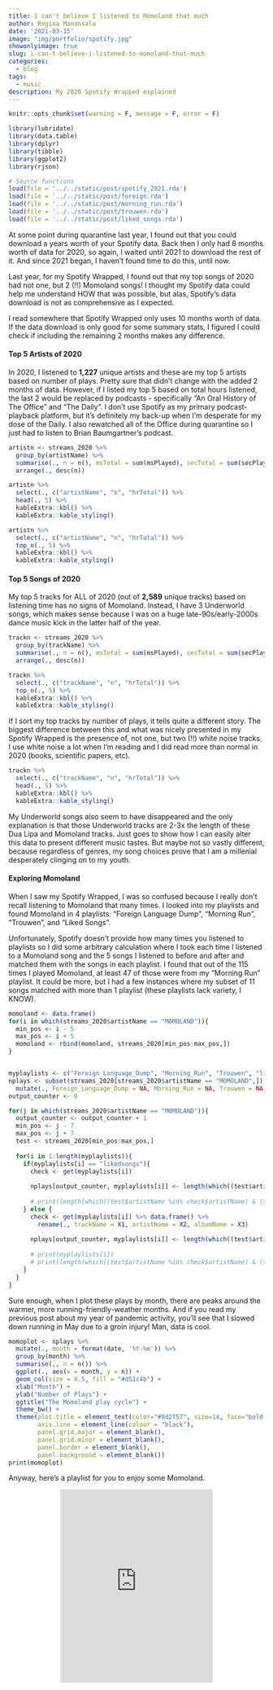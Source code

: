 ```yaml
---
title: I can't believe I listened to Momoland that much
author: Regina Manansala
date: '2021-03-15'
image: "img/portfolio/spotify.jpg"
showonlyimage: true
slug: i-can-t-believe-i-listened-to-momoland-that-much
categories:
  - blog
tags:
  - music
description: My 2020 Spotify Wrapped explained
---
```


```r
knitr::opts_chunk$set(warning = F, message = F, error = F)
```

```r
library(lubridate)
library(data.table)
library(dplyr)
library(tibble)
library(ggplot2)
library(rjson)

# Source functions
load(file = '../../static/post/spotify_2021.rda')
load(file = '../../static/post/foreign.rda')
load(file = '../../static/post/morning_run.rda')
load(file = '../../static/post/trouwen.rda')
load(file = '../../static/post/liked_songs.rda')
```

At some point during quarantine last year, I found out that you could download a years worth of your Spotify data. Back then I only had 8 months worth of data for 2020, so again, I waited until 2021 to download the rest of it. And since 2021 began, I haven't found time to do this, until now.

Last year, for my Spotify Wrapped, I found out that my top songs of 2020 had not one, but 2 (!!) Momoland songs! I thought my Spotify data could help me understand HOW that was possible, but alas, Spotify's data download is not as comprehensive as I expected. 

I read somewhere that Spotify Wrapped only uses 10 months worth of data. If the data download is only good for some summary stats, I figured I could check if including the remaining 2 months makes any difference.

<h4>Top 5 Artists of 2020</h4>

In 2020, I listened to <b>1,227</b> unique artists and these are my top 5 artists based on number of plays. Pretty sure that didn't change with the added 2 months of data. However, if I listed my top 5 based on total hours listened, the last 2 would be replaced by podcasts - specifically "An Oral History of The Office" and "The Daily". I don't use Spotify as my primary podcast-playback platform, but it's definitely my back-up when I'm desperate for my dose of the Daily. I also rewatched all of the Office during quarantine so I just had to listen to Brian Baumgartner's podcast.

```r
artistn <- streams_2020 %>%
  group_by(artistName) %>%
  summarise(., n = n(), msTotal = sum(msPlayed), secTotal = sum(secPlayed), minTotal = sum(minPlayed), hrTotal = sum(minPlayed)/60) %>%
  arrange(., desc(n))
```

```r
artistn %>%
  select(., c("artistName", "n", "hrTotal")) %>%
  head(., 5) %>%
  kableExtra::kbl() %>%
  kableExtra::kable_styling()
```

```r
artistn %>%
  select(., c("artistName", "n", "hrTotal")) %>%
  top_n(., 5) %>%
  kableExtra::kbl() %>%
  kableExtra::kable_styling()
```

<h4>Top 5 Songs of 2020</h4>

My top 5 tracks for ALL of 2020 (out of <b>2,589</b> unique tracks) based on listening time has no signs of Momoland. Instead, I have 3 Underworld songs, which makes sense because I was on a huge late-90s/early-2000s dance music kick in the latter half of the year.

```r
trackn <- streams_2020 %>%
  group_by(trackName) %>%
  summarise(., n = n(), msTotal = sum(msPlayed), secTotal = sum(secPlayed), minTotal = sum(minPlayed), hrTotal = sum(minPlayed)/60) %>%
  arrange(., desc(n))
```

```r
trackn %>%
  select(., c("trackName", "n", "hrTotal")) %>%
  top_n(., 5) %>%
  kableExtra::kbl() %>%
  kableExtra::kable_styling()
```

If I sort my top tracks by number of plays, it tells quite a different story. The biggest difference between this and what was nicely presented in my Spotify Wrapped is the presence of, not one, but two (!!) white noise tracks. I use white noise a lot when I'm reading and I did read more than normal in 2020 (books, scientific papers, etc).

```r
trackn %>%
  select(., c("trackName", "n", "hrTotal")) %>%
  head(., 5) %>%
  kableExtra::kbl() %>%
  kableExtra::kable_styling()
```

My Underworld songs also seem to have disappeared and the only explanation is that those Underworld tracks are 2-3x the length of these Dua Lipa and Momoland tracks. Just goes to show how I can easily alter this data to present different music tastes. But maybe not so vastly different, because regardless of genres, my song choices prove that I am a millenial desperately clinging on to my youth.

<h4>Exploring Momoland</h4>

When I saw my Spotify Wrapped, I was so confused because I really don't recall listening to Momoland that many times. I looked into my playlists and found Momoland in 4 playlists: "Foreign Language Dump", "Morning Run", "Trouwen", and "Liked Songs".

Unfortunately, Spotify doesn't provide how many times you listened to playlists so I did some arbitrary calculation where I took each time I listened to a Momoland song and the 5 songs I listened to before and after and matched them with the songs in each playlist. I found that out of the 115 times I played Momoland, at least 47 of those were from my "Morning Run" playlist. It could be more, but I had a few instances where my subset of 11 songs matched with more than 1 playlist (these playlists lack variety, I KNOW).

```r

momoland <- data.frame()
for(i in which(streams_2020$artistName == "MOMOLAND")){
  min_pos <- i - 5
  max_pos <- i + 5
  momoland <- rbind(momoland, streams_2020[min_pos:max_pos,])
}


myplaylists <- c("Foreign_Language_Dump", "Morning_Run", "Trouwen", "likedsongs")
nplays <- subset(streams_2020[streams_2020$artistName == "MOMOLAND",]) %>%
  mutate(., Foreign_Language_Dump = NA, Morning_Run = NA, Trouwen = NA, likedsongs = NA, )
output_counter <- 0

for(j in which(streams_2020$artistName == "MOMOLAND")){
  output_counter <- output_counter + 1
  min_pos <- j - 7
  max_pos <- j + 7
  test <- streams_2020[min_pos:max_pos,]
  
  for(i in 1:length(myplaylists)){
    if(myplaylists[i] == "likedsongs"){
      check <- get(myplaylists[i]) 
      
      nplays[output_counter, myplaylists[i]] <- length(which((test$artistName %in% check$artistName) & (test$trackName %in% check$trackName)))
      
      # print(length(which((test$artistName %in% check$artistName) & (test$trackName %in% check$trackName))))
    } else {
      check <- get(myplaylists[i]) %>% data.frame() %>%
        rename(., trackName = X1, artistName = X2, albumName = X3)
      
      nplays[output_counter, myplaylists[i]] <- length(which((test$artistName %in% check$artistName) & (test$trackName %in% check$trackName)))
      
      # print(myplaylists[i])
      # print(length(which((test$artistName %in% check$artistName) & (test$trackName %in% check$trackName))))
    }
  }
}
```

Sure enough, when I plot these plays by month, there are peaks around the warmer, more running-friendly-weather months. And if you read my previous post about my year of pandemic activity, you'll see that I slowed down running in May due to a groin injury! Man, data is cool.

```r
momoplot <- nplays %>%
  mutate(., month = format(date, '%Y-%m')) %>%
  group_by(month) %>%
  summarise(., n = n()) %>%
  ggplot(., aes(x = month, y = n)) + 
  geom_col(size = 0.5, fill = "#d51c4b") +
  xlab("Month") + 
  ylab("Number of Plays") +
  ggtitle("The Momoland play cycle") +
  theme_bw() +
  theme(plot.title = element_text(color="#8d2f57", size=14, face="bold.italic"),
        axis.line = element_line(colour = "black"),
        panel.grid.major = element_blank(),
        panel.grid.minor = element_blank(),
        panel.border = element_blank(),
        panel.background = element_blank())
print(momoplot)
```

Anyway, here's a playlist for you to enjoy some Momoland.

<center><iframe src="https://open.spotify.com/embed/playlist/37i9dQZF1EM8r0Fn3KFIKz" width="300" height="380" frameborder="0" allowtransparency="true" allow="encrypted-media"></iframe></center>